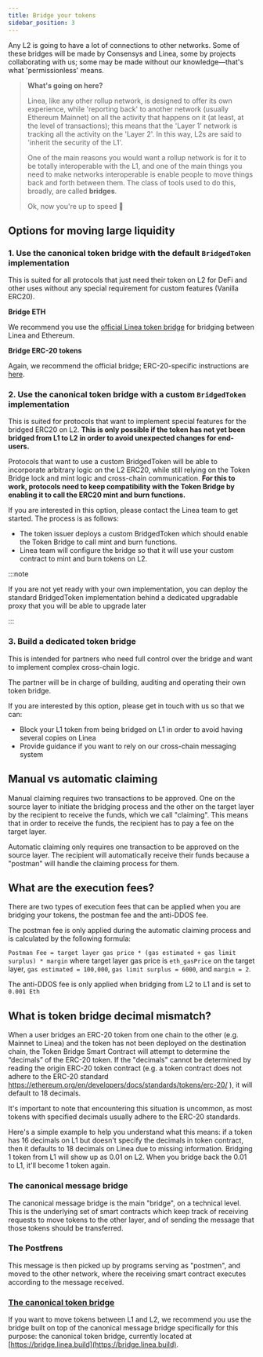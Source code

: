 ```yaml
---
title: Bridge your tokens
sidebar_position: 3
---
```


Any L2 is going to have a lot of connections to other networks. Some of these bridges will be made by Consensys and
Linea, some by projects collaborating with us; some may be made without our knowledge—that's what 'permissionless' means.

> **What's going on here?**
>
> Linea, like any other rollup network, is designed to offer its own experience, while 'reporting back' to another network (usually Ethereum Mainnet) on all the activity that happens on it (at least, at the level of transactions); this means that the 'Layer 1' network is tracking all the activity on the 'Layer 2'. In this way, L2s are said to 'inherit the security of the L1'.
>
> One of the main reasons you would want a rollup network is for it to be totally interoperable with the L1, and one of the main things you need to make networks interoperable is enable people to move things back and forth between them. The class of tools used to do this, broadly, are called **bridges**.
>
> Ok, now you're up to speed 🚀

## Options for moving large liquidity

### 1. Use the canonical token bridge with the default `BridgedToken` implementation

This is suited for all protocols that just need their token on L2 for DeFi and other uses without any special requirement for custom features (Vanilla ERC20).

**Bridge ETH**

We recommend you use the [official Linea token bridge](./how-to-bridge-eth.md) for bridging between Linea and Ethereum.

**Bridge ERC-20 tokens**

Again, we recommend the official bridge; ERC-20-specific instructions are [here](./how-to-bridge-erc20-tokens.mdx).

### 2. Use the canonical token bridge with a custom `BridgedToken` implementation

This is suited for protocols that want to implement special features for the bridged ERC20 on L2. **This is only possible if the token has not yet been bridged from L1 to L2 in order to avoid unexpected changes for end-users.**

Protocols that want to use a custom BridgedToken will be able to incorporate arbitrary logic on the L2 ERC20, while still relying on the Token Bridge lock and mint logic and cross-chain communication. **For this to work, protocols need to keep compatibility with the Token Bridge by enabling it to call the ERC20 mint and burn functions.**

If you are interested in this option, please contact the Linea team to get started. The process is as follows:

- The token issuer deploys a custom BridgedToken which should enable the Token Bridge to call mint and burn functions.
- Linea team will configure the bridge so that it will use your custom contract to mint and burn tokens on L2.

:::note

If you are not yet ready with your own implementation, you can deploy the standard BridgedToken implementation behind a dedicated upgradable proxy that you will be able to upgrade later

:::

### 3. Build a dedicated token bridge

This is intended for partners who need full control over the bridge and want to implement complex cross-chain logic.

The partner will be in charge of building, auditing and operating their own token bridge.

If you are interested by this option, please get in touch with us so that we can:

- Block your L1 token from being bridged on L1 in order to avoid having several copies on Linea
- Provide guidance if you want to rely on our cross-chain messaging system

## Manual vs automatic claiming

Manual claiming requires two transactions to be approved. One on the source layer to initiate the bridging process and the other on the target layer by the recipient to receive the funds, which we call "claiming". This means that in order to receive the funds, the recipient has to pay a fee on the target layer.

Automatic claiming only requires one transaction to be approved on the source layer. The recipient will automatically receive their funds because a "postman" will handle the claiming process for them.

## What are the execution fees?

There are two types of execution fees that can be applied when you are bridging your tokens, the postman fee and the anti-DDOS fee.

The postman fee is only applied during the automatic claiming process and is calculated by the following formula:

`Postman Fee = target layer gas price * (gas estimated + gas limit surplus) * margin` where target layer gas price is `eth_gasPrice` on the target layer, `gas estimated = 100,000`, `gas limit surplus = 6000`, and `margin = 2`.

The anti-DDOS fee is only applied when bridging from L2 to L1 and is set to `0.001 Eth`

## What is token bridge decimal mismatch?

When a user bridges an ERC-20 token from one chain to the other (e.g. Mainnet to Linea) and the token has not been deployed on the destination chain, the Token Bridge Smart Contract will attempt to determine the “decimals” of the ERC-20 token. If the "decimals" cannot be determined by reading the origin ERC-20 token contract (e.g. a token contract does not adhere to the ERC-20 standard https://ethereum.org/en/developers/docs/standards/tokens/erc-20/ ), it will default to 18 decimals.

It's important to note that encountering this situation is uncommon, as most tokens with specified decimals usually adhere to the ERC-20 standards.

Here's a simple example to help you understand what this means: if a token has 16 decimals on L1 but doesn't specify the decimals in token contract, then it defaults to 18 decimals on Linea due to missing information. Bridging 1 token from L1 will show up as 0.01 on L2. When you bridge back the 0.01 to L1, it'll become 1 token again.

### The canonical message bridge

The canonical message bridge is the main "bridge", on a technical level. This is the underlying set of smart contracts which keep track of receiving requests to move tokens to the other layer, and of sending the message that those tokens should be transferred.

### The Postfrens

This message is then picked up by programs serving as "postmen", and moved to the other network, where the receiving smart contract executes according to the message received.

### [The canonical token bridge](../../architecture/bridges/canonical-token-bridge.mdx)

If you want to move tokens between L1 and L2, we recommend you use the bridge built on top of the canonical message bridge specifically
for this purpose: the canonical token bridge, currently located at [https://bridge.linea.build](https://bridge.linea.build).

